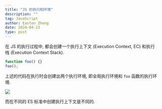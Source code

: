 ```yaml
---
title: "JS 的执行和环境"
description: ""
tag: JavaScript
author: Easton Zheng
date: 2024-04-23
type: post
---
```


在 JS 的执行过程中, 都会创建一个执行上下文 (Execution Context, EC) 和执行栈 (Execution Context Stack).

```js
function foo() {}
foo();
```

上述的代码在执行时会创建出两个执行环境, 即全局执行环境和 `foo` 函数的执行环境.

![](./(images)/ecs.svg)

而在不同的 ES 标准中创建执行上下文是不同的.


